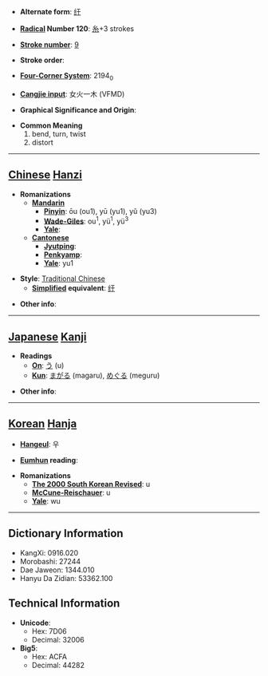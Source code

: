 * '''Alternate form''': [[纡]]

* '''[[Wiktionary:Chinese radical index| Radical]] Number 120''': [[Wiktionary:Chinese radical index 糸|糸]]+3 strokes

* '''[[Wiktionary:Chinese total strokes index|Stroke number]]''': [[Wiktionary:Chinese total strokes index 9|9]]

* '''Stroke order''': 

* '''[[Wiktionary:Chinese four corner index|Four-Corner System]]''': 2194<sub>0</sub>

* '''[[Wiktionary:Chinese Cangjie index|Cangjie input]]''': 女火一木 (VFMD)

* '''Graphical Significance and Origin''': 

* '''Common Meaning'''
*#bend, turn, twist
*# distort


----

== [[Chinese]] [[Hanzi]] ==

* '''Romanizations'''
** '''[[Mandarin]]'''
*** '''[[Pinyin]]''': ōu (ou1), yū (yu1), yǔ (yu3)
*** '''[[Wade-Giles]]''': ou<sup>1</sup>, yü<sup>1</sup>, yü<sup>3</sup>
*** '''[[Yale]]''': 
** '''[[Cantonese]]'''
*** '''[[Jyutping]]''':
*** '''[[Penkyamp]]''': 
*** '''[[Yale]]''': yu1

* '''Style''': [[Traditional Chinese]] 
** '''[[Simplified Chinese|Simplified]] equivalent''': [[纡]]

* '''Other info''': 

----

== [[Japanese]] [[Kanji]] ==

* '''Readings'''
** '''[[On]]''': [[う]] (u)
** '''[[Kun]]''': [[まがる]] (magaru), [[めぐる]] (meguru)

* '''Other info''':  

----

== [[Korean]] [[Hanja]] ==

* '''[[Hangeul]]''': 우

* '''[[Eumhun]] reading''': 

* '''Romanizations'''
** '''[[The 2000 South Korean Revised Romanization|The 2000 South Korean Revised]]''': u
** '''[[McCune-Reischauer]]''': u
** '''[[Yale]]''': wu

----

== Dictionary Information ==

* KangXi: 0916.020
* Morobashi: 27244
* Dae Jaweon: 1344.010
* Hanyu Da Zidian: 53362.100

== Technical Information ==

* '''Unicode''':
** Hex: 7D06
** Decimal: 32006
* '''Big5''':
** Hex: ACFA
** Decimal: 44282